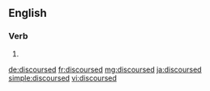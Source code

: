 ==English==

===Verb===
{{head|en}}

# {{en-past of|discourse}}

[[de:discoursed]]
[[fr:discoursed]]
[[mg:discoursed]]
[[ja:discoursed]]
[[simple:discoursed]]
[[vi:discoursed]]
